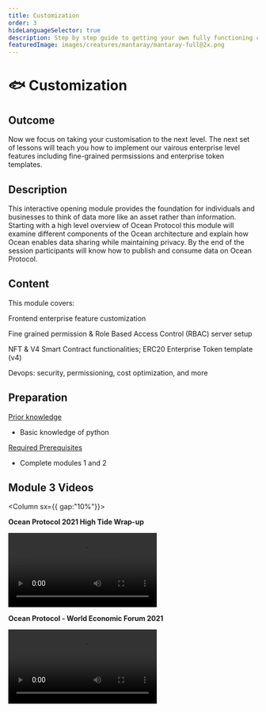 ```yaml
---
title: Customization
order: 3
hideLanguageSelector: true
description: Step by step guide to getting your own fully functioning customised fork of Ocean backend components deployed and working.
featuredImage: images/creatures/mantaray/mantaray-full@2x.png
---
```


# 🐟 Customization

## Outcome

Now we focus on taking your customisation to the next level. The next set of lessons will teach you how to implement our vairous enterprise level features including fine-grained permsissions and enterprise token templates.

## Description

This interactive opening module provides the foundation for individuals and businesses to think of data more like an asset rather than information. Starting with a high level overview of Ocean Protocol this module will examine different components of the Ocean architecture and explain how Ocean enables data sharing while maintaining privacy. By the end of the session participants will know how to publish and consume data on Ocean Protocol.

## Content

This module covers:

<Process>

Frontend enterprise feature customization

Fine grained permission & Role Based Access Control (RBAC) server setup

NFT & V4 Smart Contract functionalities; ERC20 Enterprise Token template (v4)

Devops: security, permissioning, cost optimization, and more

</Process>

## Preparation

<u>Prior knowledge</u>

- Basic knowledge of python

<u>Required Prerequisites</u>

- Complete modules 1 and 2

## Module 3 Videos

<Column sx={{ gap:"10%"}}>

<Box>

**Ocean Protocol 2021 High Tide Wrap-up**

<Video src="https://www.youtube.com/embed/BS1d6dir2_U" />

</Box>

<Box>

**Ocean Protocol - World Economic Forum 2021**

<Video src="https://www.youtube.com/embed/etv7r3BE7kU" />

</Box>

</Column>
